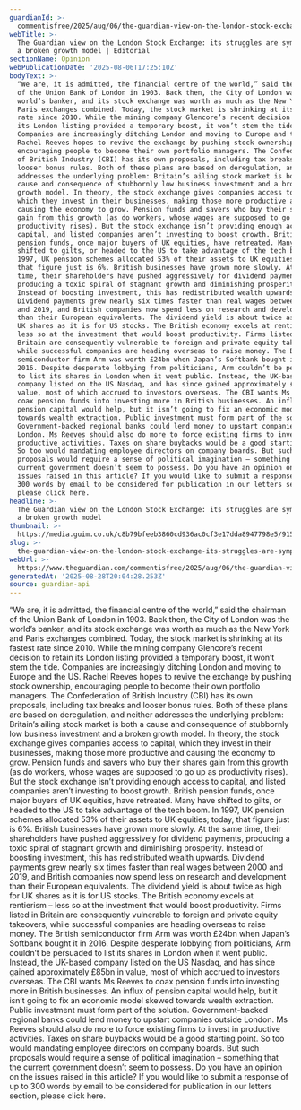 ```yaml
---
guardianId: >-
  commentisfree/2025/aug/06/the-guardian-view-on-the-london-stock-exchange-its-struggles-are-symptoms-of-a-broken-growth-model
webTitle: >-
  The Guardian view on the London Stock Exchange: its struggles are symptoms of
  a broken growth model | Editorial
sectionName: Opinion
webPublicationDate: '2025-08-06T17:25:10Z'
bodyText: >-
  “We are, it is admitted, the financial centre of the world,” said the chairman
  of the Union Bank of London in 1903. Back then, the City of London was the
  world’s banker, and its stock exchange was worth as much as the New York and
  Paris exchanges combined. Today, the stock market is shrinking at its fastest
  rate since 2010. While the mining company Glencore’s recent decision to retain
  its London listing provided a temporary boost, it won’t stem the tide.
  Companies are increasingly ditching London and moving to Europe and the US.
  Rachel Reeves hopes to revive the exchange by pushing stock ownership,
  encouraging people to become their own portfolio managers. The Confederation
  of British Industry (CBI) has its own proposals, including tax breaks and
  looser bonus rules. Both of these plans are based on deregulation, and neither
  addresses the underlying problem: Britain’s ailing stock market is both a
  cause and consequence of stubbornly low business investment and a broken
  growth model. In theory, the stock exchange gives companies access to capital,
  which they invest in their businesses, making those more productive and
  causing the economy to grow. Pension funds and savers who buy their shares
  gain from this growth (as do workers, whose wages are supposed to go up as
  productivity rises). But the stock exchange isn’t providing enough access to
  capital, and listed companies aren’t investing to boost growth. British
  pension funds, once major buyers of UK equities, have retreated. Many have
  shifted to gilts, or headed to the US to take advantage of the tech boom. In
  1997, UK pension schemes allocated 53% of their assets to UK equities; today,
  that figure just is 6%. British businesses have grown more slowly. At the same
  time, their shareholders have pushed aggressively for dividend payments,
  producing a toxic spiral of stagnant growth and diminishing prosperity.
  Instead of boosting investment, this has redistributed wealth upwards.
  Dividend payments grew nearly six times faster than real wages between 2000
  and 2019, and British companies now spend less on research and development
  than their European equivalents. The dividend yield is about twice as high for
  UK shares as it is for US stocks. The British economy excels at rentierism –
  less so at the investment that would boost productivity. Firms listed in
  Britain are consequently vulnerable to foreign and private equity takeovers,
  while successful companies are heading overseas to raise money. The British
  semiconductor firm Arm was worth £24bn when Japan’s Softbank bought it in
  2016. Despite desperate lobbying from politicians, Arm couldn’t be persuaded
  to list its shares in London when it went public. Instead, the UK-based
  company listed on the US Nasdaq, and has since gained approximately £85bn in
  value, most of which accrued to investors overseas. The CBI wants Ms Reeves to
  coax pension funds into investing more in British businesses. An influx of
  pension capital would help, but it isn’t going to fix an economic model skewed
  towards wealth extraction. Public investment must form part of the solution.
  Government-backed regional banks could lend money to upstart companies outside
  London. Ms Reeves should also do more to force existing firms to invest in
  productive activities. Taxes on share buybacks would be a good starting point.
  So too would mandating employee directors on company boards. But such
  proposals would require a sense of political imagination – something that the
  current government doesn’t seem to possess. Do you have an opinion on the
  issues raised in this article? If you would like to submit a response of up to
  300 words by email to be considered for publication in our letters section,
  please click here.
headline: >-
  The Guardian view on the London Stock Exchange: its struggles are symptoms of
  a broken growth model
thumbnail: >-
  https://media.guim.co.uk/c8b79bfeeb3860cd936ac0cf3e17dda8947798e5/915_0_6250_5003/500.jpg
slug: >-
  the-guardian-view-on-the-london-stock-exchange-its-struggles-are-symptoms-of-a-broken-growth-model-or-editorial
webUrl: >-
  https://www.theguardian.com/commentisfree/2025/aug/06/the-guardian-view-on-the-london-stock-exchange-its-struggles-are-symptoms-of-a-broken-growth-model
generatedAt: '2025-08-28T20:04:28.253Z'
source: guardian-api
---
```

“We are, it is admitted, the financial centre of the world,” said the chairman of the Union Bank of London in 1903. Back then, the City of London was the world’s banker, and its stock exchange was worth as much as the New York and Paris exchanges combined. Today, the stock market is shrinking at its fastest rate since 2010. While the mining company Glencore’s recent decision to retain its London listing provided a temporary boost, it won’t stem the tide. Companies are increasingly ditching London and moving to Europe and the US. Rachel Reeves hopes to revive the exchange by pushing stock ownership, encouraging people to become their own portfolio managers. The Confederation of British Industry (CBI) has its own proposals, including tax breaks and looser bonus rules. Both of these plans are based on deregulation, and neither addresses the underlying problem: Britain’s ailing stock market is both a cause and consequence of stubbornly low business investment and a broken growth model. In theory, the stock exchange gives companies access to capital, which they invest in their businesses, making those more productive and causing the economy to grow. Pension funds and savers who buy their shares gain from this growth (as do workers, whose wages are supposed to go up as productivity rises). But the stock exchange isn’t providing enough access to capital, and listed companies aren’t investing to boost growth. British pension funds, once major buyers of UK equities, have retreated. Many have shifted to gilts, or headed to the US to take advantage of the tech boom. In 1997, UK pension schemes allocated 53% of their assets to UK equities; today, that figure just is 6%. British businesses have grown more slowly. At the same time, their shareholders have pushed aggressively for dividend payments, producing a toxic spiral of stagnant growth and diminishing prosperity. Instead of boosting investment, this has redistributed wealth upwards. Dividend payments grew nearly six times faster than real wages between 2000 and 2019, and British companies now spend less on research and development than their European equivalents. The dividend yield is about twice as high for UK shares as it is for US stocks. The British economy excels at rentierism – less so at the investment that would boost productivity. Firms listed in Britain are consequently vulnerable to foreign and private equity takeovers, while successful companies are heading overseas to raise money. The British semiconductor firm Arm was worth £24bn when Japan’s Softbank bought it in 2016. Despite desperate lobbying from politicians, Arm couldn’t be persuaded to list its shares in London when it went public. Instead, the UK-based company listed on the US Nasdaq, and has since gained approximately £85bn in value, most of which accrued to investors overseas. The CBI wants Ms Reeves to coax pension funds into investing more in British businesses. An influx of pension capital would help, but it isn’t going to fix an economic model skewed towards wealth extraction. Public investment must form part of the solution. Government-backed regional banks could lend money to upstart companies outside London. Ms Reeves should also do more to force existing firms to invest in productive activities. Taxes on share buybacks would be a good starting point. So too would mandating employee directors on company boards. But such proposals would require a sense of political imagination – something that the current government doesn’t seem to possess. Do you have an opinion on the issues raised in this article? If you would like to submit a response of up to 300 words by email to be considered for publication in our letters section, please click here.
